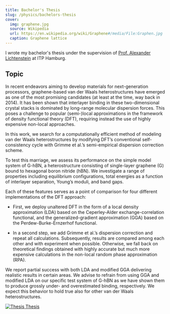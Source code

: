 ```yaml
---
title: Bachelor's Thesis
slug: /physics/bachelors-thesis
cover:
  img: graphene.jpg
  source: Wikipedia
  url: https://en.wikipedia.org/wiki/Graphene#/media/File:Graphen.jpg
  caption: Graphene lattice
---
```


I wrote my bachelor's thesis under the supervision of [Prof. Alexander Lichtenstein](https://theorie.physnet.uni-hamburg.de/group_magno/?page_id=43) at ITP Hamburg.

## Topic

In recent endeavors aiming to develop materials for next-generation processors, graphene-based van der Waals heterostructures have emerged as one of the most promising candidates (at least at the time, way back in 2014). It has been shown that interlayer binding in these two-dimensional crystal stacks is dominated by long-range molecular dispersion forces. This poses a challenge to popular (semi-)local approximations in the framework of density functional theory (DFT), requiring instead the use of highly expensive non-local approaches.

In this work, we search for a computationally efficient method of modeling van der Waals heterostructures by modifying DFT’s conventional self-consistency cycle with Grimme et al.’s semi-empirical dispersion correction scheme.

To test this marriage, we assess its performance on the simple model system of G-hBN, a heterostructure consisting of single-layer graphene (G) bound to hexagonal boron nitride (hBN). We investigate a range of properties including equilibrium configurations, total energies as a function of interlayer separation, Young’s moduli, and band gaps.

Each of these features serves as a point of comparison for four different implementations of the DFT approach:

- First, we deploy unaltered DFT in the form of a local density approximation (LDA) based on the Ceperley-Alder exchange-correlation functional, and the generalized-gradient approximation (GGA) based on the Perdew-Burke-Ernzerhof functional.

- In a second step, we add Grimme et al.’s dispersion correction and repeat all calculations.
  Subsequently, results are compared among each other and with experiment when possible. Otherwise, we fall back on theoretical findings obtained with highly accurate but much more expensive calculations in the non-local random phase approximation (RPA).

We report partial success with both LDA and modified GGA delivering realistic results in certain areas. We advise to refrain from using GGA and modified LDA on our specific test system of G-hBN as we have shown them to produce grossly under- and overestimated binding, respectively. We expect this behavior to hold true also for other van der Waals heterostructures.

<DocsGrid>

[![Thesis](thesis.png) Thesis](thesis.pdf)

</DocsGrid>
